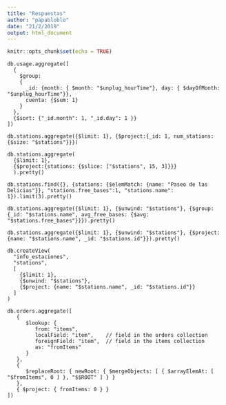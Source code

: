 ```yaml
---
title: "Respuestas"
author: "papabloblo"
date: "21/2/2019"
output: html_document
---
```


```r
knitr::opts_chunk$set(echo = TRUE)
```

```{}
db.usage.aggregate([
  {
    $group: 
    {
      _id: {month: { $month: "$unplug_hourTime"}, day: { $dayOfMonth: "$unplug_hourTime"}},
      cuenta: {$sum: 1}
    }
  },
  {$sort: {"_id.month": 1, "_id.day": 1 }}
])
```

```{}
db.stations.aggregate({$limit: 1}, {$project:{_id: 1, num_stations: {$size: "$stations"}}})
```

```{}
db.stations.aggregate(
  {$limit: 1},
  {$project:{stations: {$slice: ["$stations", 15, 3]}}}
  ).pretty()
```


```{}
db.stations.find({}, {stations: {$elemMatch: {name: "Paseo de las Delicias"}}, "stations.free_bases":1, "stations.name": 1}).limit(3).pretty()
```

```{}
db.stations.aggregate({$limit: 1}, {$unwind: "$stations"}, {$group: {_id: "$stations.name", avg_free_bases: {$avg: "$stations.free_bases"}}}).pretty()
```


```{}
db.stations.aggregate({$limit: 1}, {$unwind: "$stations"}, {$project: {name: "$stations.name", _id: "$stations.id"}}).pretty()
```


```{}
db.createView(
  "info_estaciones",
  "stations",
  [
    {$limit: 1},
    {$unwind: "$stations"},
    {$project: {name: "$stations.name", _id: "$stations.id"}}
  ]
)
```


```{}
db.orders.aggregate([
   {
      $lookup: {
         from: "items",
         localField: "item",    // field in the orders collection
         foreignField: "item",  // field in the items collection
         as: "fromItems"
      }
   },
   {
      $replaceRoot: { newRoot: { $mergeObjects: [ { $arrayElemAt: [ "$fromItems", 0 ] }, "$$ROOT" ] } }
   },
   { $project: { fromItems: 0 } }
])
```

